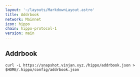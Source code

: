 ```yaml
---
layout: '~/layouts/MarkdownLayout.astro'
title: Addrbook
network: Mainnet
icon: hippo
chain: hippo-protocol-1
version: main
---
```

## Addrbook

```
curl -L https://snapshot.vinjan.xyz./hippo/addrbook.json > $HOME/.hippo/config/addrbook.json
```
